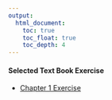 ```yaml
---
output:
  html_document:
    toc: true
    toc_float: true
    toc_depth: 4
---
```


#### Selected Text Book Exercise 

+ [Chapter 1 Exercise](https://hemu0626.shinyapps.io/Exercise_LA/)
